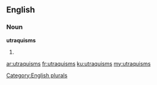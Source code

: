 ==English==

===Noun===
'''utraquisms'''

# {{plural of|utraquism}}

[[Category:English plurals]]

[[ar:utraquisms]]
[[fr:utraquisms]]
[[ku:utraquisms]]
[[my:utraquisms]]